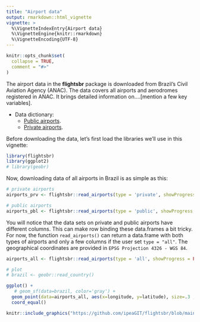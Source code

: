 ```yaml
---
title: "Airport data"
output: rmarkdown::html_vignette
vignette: >
  %\VignetteIndexEntry{Airport data}
  %\VignetteEngine{knitr::rmarkdown}
  %\VignetteEncoding{UTF-8}
---
```


```r
knitr::opts_chunk$set(
  collapse = TRUE,
  comment = "#>"
)
```

The airport data in the **flightsbr** package is downloaded from Brazil’s Civil Aviation Agency (ANAC). The data covers all airports and aerodromes registered in ANAC. It brings detailed information on....[mention a few key variables].

- Data dictionary: 
  - [Public airports](https://www.anac.gov.br/acesso-a-informacao/dados-abertos/areas-de-atuacao/aerodromos/lista-de-aerodromos-publicos-v2/70-lista-de-aerodromos-publicos-v2).
  - [Private airports](https://www.anac.gov.br/acesso-a-informacao/dados-abertos/areas-de-atuacao/aerodromos/lista-de-aerodromos-privados-v2).


Before downloading the data, let's first load the libraries we'll use in this vignette:
```r
library(flightsbr)
library(ggplot2)
# library(geobr)

```

Now, downloading data of all airports in Brazil is as simple as this:

```r
# private airports
airports_prv <- flightsbr::read_airports(type = 'private', showProgress = FALSE)

# public airports
airports_pbl <- flightsbr::read_airports(type = 'public', showProgress = FALSE)
```

You will notice that the data sets on private and public airports have different columns. This can make row binding these data.frames a bit tricky. For now, the function `read_airports()` can return a data.frame with both types of airports and only a few columns if the user set `type = "all"`. The geographical coordinates are provided in `EPSG Projection 4326 - WGS 84`.

```r
airports_all <- flightsbr::read_airports(type = 'all', showProgress = FALSE)

# plot
# brazil <- geobr::read_country()

ggplot() +
   # geom_sf(data=brazil, color='gray') +
  geom_point(data=airports_all, aes(x=longitude, y=latitude), size=.3 , alpha=.4) +
  coord_equal()

```

```r
knitr::include_graphics("https://github.com/ipeaGIT/flightsbr/blob/main/inst/img/vig_output_airports.png?raw=true")
```

